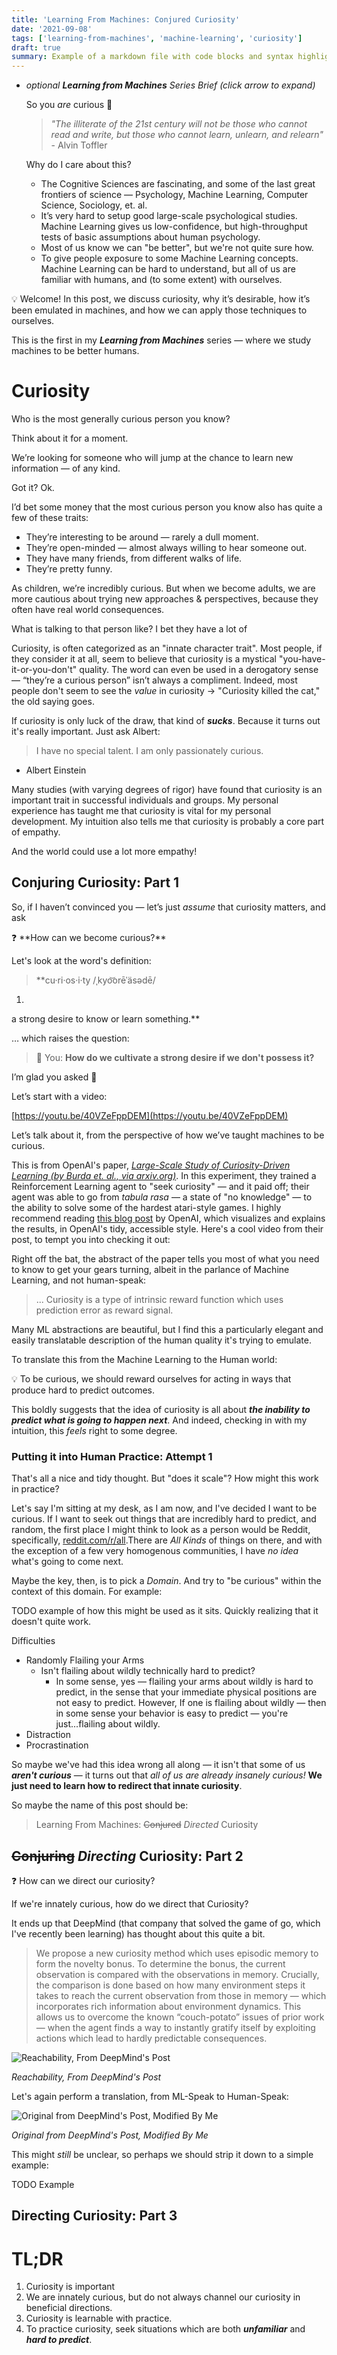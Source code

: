 ```yaml
---
title: 'Learning From Machines: Conjured Curiosity' 
date: '2021-09-08'
tags: ['learning-from-machines', 'machine-learning', 'curiosity']
draft: true
summary: Example of a markdown file with code blocks and syntax highlighting
---
```


- *optional **Learning from Machines** Series Brief (click arrow to expand)*
    
    So you *are* curious 🙂
    
    > *"The illiterate of the 21st century will not be those who cannot read and write, but those who cannot learn, unlearn, and relearn"* - Alvin Toffler
    > 
    
    Why do I care about this?
    
    - The Cognitive Sciences are fascinating, and some of the last great frontiers of science — Psychology, Machine Learning, Computer Science, Sociology, et. al.
    - It’s very hard to setup good large-scale psychological studies. Machine Learning gives us low-confidence, but high-throughput tests of basic assumptions about human psychology.
    - Most of us know we can "be better", but we're not quite sure how.
    - To give people exposure to some Machine Learning concepts. Machine Learning can be hard to understand, but all of us are familiar with humans, and (to some extent) with ourselves.

<aside>
💡 Welcome! In this post, we discuss curiosity, why it’s desirable, how it’s been emulated in machines, and how we can apply those techniques to ourselves.

This is the first in my ***Learning from Machines*** series — where we study machines to be better humans.

</aside>

# Curiosity

Who is the most generally curious person you know?

Think about it for a moment.

We’re looking for someone who will jump at the chance to learn new information — of any kind.

Got it? Ok.

I’d bet some money that the most curious person you know also has quite a few of these traits:

- They’re interesting to be around — rarely a dull moment.
- They’re open-minded — almost always willing to hear someone out.
- They have many friends, from different walks of life.
- They’re pretty funny.

As children, we’re incredibly curious. But when we become adults, we are more cautious about trying new approaches & perspectives, because they often have real world consequences.

What is talking to that person like? I bet they have a lot of 

Curiosity, is often categorized as an "innate character trait". Most people, if they consider it at all, seem to believe that curiosity is a mystical "you-have-it-or-you-don't" quality. The word can even be used in a derogatory sense — “they’re a curious person” isn’t always a compliment.  Indeed, most people don't seem to see the *value* in curiosity → "Curiosity killed the cat," the old saying goes.

If curiosity is only luck of the draw, that kind of ***sucks***. Because it turns out it's really important. Just ask Albert:

> I have no special talent. I am only passionately curious.
- Albert Einstein
> 

Many studies (with varying degrees of rigor) have found that curiosity is an important trait in successful individuals and groups. My personal experience has taught me that curiosity is vital for my personal development. My intuition also tells me that curiosity is probably a core part of empathy.

And the world could use a lot more empathy!

## Conjuring Curiosity: Part 1

So, if I haven’t convinced you — let’s just *assume* that curiosity matters, and ask 

<aside>
❓ **How can we become curious?**

</aside>

Let's look at the word's definition:

> **cu·ri·os·i·ty
/ˌkyo͝orēˈäsədē/
1.
a strong desire to know or learn something.**
> 

… which raises the question:

> 🤔 You: **How do we cultivate a strong desire if we don't possess it?**
> 

I’m glad you asked 🙂

Let’s start with a video:

[https://youtu.be/40VZeFppDEM](https://youtu.be/40VZeFppDEM)

Let’s talk about it, from the perspective of how we’ve taught machines to be curious.

This is from OpenAI's paper, *[Large-Scale Study of Curiosity-Driven Learning (by Burda et. al., via arxiv.org)](https://arxiv.org/pdf/1808.04355.pdf)*. In this experiment, they trained a Reinforcement Learning agent to "seek curiosity" — and it paid off; their agent was able to go from *tabula rasa* — a state of "no knowledge" — to the ability to solve some of the hardest atari-style games. I highly recommend reading [this blog post](https://openai.com/blog/reinforcement-learning-with-prediction-based-rewards/) by OpenAI, which visualizes and explains the results, in OpenAI's tidy, accessible style. Here's a cool video from their post, to tempt you into checking it out:

Right off the bat, the abstract of the paper tells you most of what you need to know to get your gears turning, albeit in the parlance of Machine Learning, and not human-speak:

> ... Curiosity is a type of intrinsic
reward function which uses prediction error as reward signal.
> 

Many ML abstractions are beautiful, but I find this a particularly elegant and easily translatable description of the human quality it's trying to emulate.

To translate this from the Machine Learning to the Human world:

<aside>
💡 To be curious, we should reward ourselves for acting in ways that produce hard to predict outcomes.

</aside>

This boldly suggests that the idea of curiosity is all about ***the inability to predict what is going to happen next***. And indeed, checking in with my intuition, this *feels* right to some degree.

### Putting it into Human Practice: Attempt 1

That's all a nice and tidy thought. But "does it scale"? How might this work in practice?

Let's say I'm sitting at my desk, as I am now, and I've decided I want to be curious. If I want to seek out things that are incredibly hard to predict, and random, the first place I might think to look as a person would be Reddit, specifically, [reddit.com/r/all](http://reddit.com/r/all).There are *All Kinds* of things on there, and with the exception of a few very homogenous communities, I have *no idea* what's going to come next.

Maybe the key, then, is to pick a *Domain*. And try to "be curious" within the context of this domain. For example:

TODO example of how this might be used as it sits. Quickly realizing that it doesn't quite work.

Difficulties

- Randomly Flailing your Arms
    - Isn't flailing about wildly technically hard to predict?
        - In some sense, yes — flailing your arms about wildly is hard to predict, in the sense that your immediate physical positions are not easy to predict. However, If one is flailing about wildly — then in some sense your behavior is easy to predict — you're just...flailing about wildly.
- Distraction
- Procrastination

So maybe we've had this idea wrong all along — it isn't that some of us ***aren't curious*** —  it turns out that *all of us are* *already* *insanely curious!* **We just need to learn how to redirect that innate curiosity**.

So maybe the name of this post should be:

> Learning From Machines: ~~Conjured~~ *Directed* Curiosity
> 

## ~~Conjuring~~ *Directing* Curiosity: Part 2

<aside>
❓ How can we direct our curiosity?

</aside>

If we're innately curious, how do we direct that Curiosity?

It ends up that DeepMind (that company that solved the game of go, which I've recently been learning) has thought about this quite a bit.

> We propose a new curiosity method which uses episodic memory to form the novelty bonus. To determine the bonus, the current observation
is compared with the observations in memory. Crucially, the comparison is done
based on how many environment steps it takes to reach the current observation
from those in memory — which incorporates rich information about environment
dynamics. This allows us to overcome the known “couch-potato” issues of prior
work — when the agent finds a way to instantly gratify itself by exploiting actions
which lead to hardly predictable consequences.
> 

![*Reachability, From DeepMind's Post*](https://s3-us-west-2.amazonaws.com/secure.notion-static.com/33dab068-d12e-46c1-8a51-550bd16085e7/Screen_Shot_2021-01-10_at_10.21.30_AM.png)

*Reachability, From DeepMind's Post*

Let's again perform a translation, from ML-Speak to Human-Speak:

![*Original from DeepMind's Post, Modified By Me*](https://s3-us-west-2.amazonaws.com/secure.notion-static.com/be723f7b-1dc6-49fe-a069-511a3582f0c3/Screen_Shot_2021-01-10_at_10.56.09_AM.png)

*Original from DeepMind's Post, Modified By Me*

This might *still* be unclear, so perhaps we should strip it down to a simple example:

TODO Example

## Directing Curiosity: Part 3

# TL;DR

1. Curiosity is important
2. We are innately curious, but do not always channel our curiosity in beneficial directions.
3. Curiosity is learnable with practice.
4. To practice curiosity, seek situations which are both ***unfamiliar*** and ***hard to predict***.